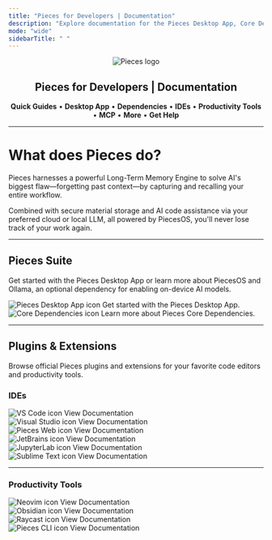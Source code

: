 ```yaml
---
title: "Pieces for Developers | Documentation"
description: "Explore documentation for the Pieces Desktop App, Core Dependencies, all plugins & extensions, and more."
mode: "wide"
sidebarTitle: " "
---
```


<div align="center">

![Pieces logo](/public/icons/pieces_filled.svg)

## Pieces for Developers | Documentation

**Quick Guides** • **Desktop App** • **Dependencies** • **IDEs** • **Productivity Tools** • **MCP** • **More** • **Get Help**

</div>

---

# What does Pieces do?

Pieces harnesses a powerful Long-Term Memory Engine to solve AI's biggest flaw—forgetting past context—by capturing and recalling your entire workflow.

Combined with secure material storage and AI code assistance via your preferred cloud or local LLM, all powered by PiecesOS, you'll never lose track of your work again.

---

## Pieces Suite

Get started with the Pieces Desktop App or learn more about PiecesOS and Ollama, an optional dependency for enabling on-device AI models.

<CardGroup cols={2}>
  <Card title="Pieces Desktop App" href="/desktop/desktop-index">
    <div style={{ display: "flex", alignItems: "center", justifyContent: "space-between", width: "100%" }}>
      <div style={{ display: "flex", alignItems: "center", gap: "0.5rem" }}>
        <img src="/public/icons/pieces_filled.svg" width={40} height={40} noZoom={true} alt="Pieces Desktop App icon" />
        <span>Get started with the Pieces Desktop App.</span>
      </div>
      <Icon icon="arrow-up-right" size={20} />
    </div>
  </Card>

  <Card title="Core Dependencies" href="/core-dependencies/core-dependencies-overview">
    <div style={{ display: "flex", alignItems: "center", justifyContent: "space-between", width: "100%" }}>
      <div style={{ display: "flex", alignItems: "center", gap: "0.5rem" }}>
        <img src="/public/icons/pieces_os_light.svg" width={40} height={40} noZoom={true} alt="Core Dependencies icon" />
        <span>Learn more about Pieces Core Dependencies.</span>
      </div>
      <Icon icon="arrow-up-right" size={20} />
    </div>
  </Card>
</CardGroup>

---

## Plugins & Extensions

Browse official Pieces plugins and extensions for your favorite code editors and productivity tools.

### IDEs

<CardGroup cols={2}>
  <Card title="VS Code Extension" href="/extensions-plugins/visual-studio-code/vsc-overview">
    <div style={{ display: "flex", alignItems: "center", justifyContent: "space-between", width: "100%" }}>
      <div style={{ display: "flex", alignItems: "center", gap: "0.5rem" }}>
        <img src="/public/icons/vs_code.png" width={40} height={40} noZoom={true} alt="VS Code icon" />
        <span>View Documentation</span>
      </div>
      <Icon icon="arrow-up-right" size={20} />
    </div>
  </Card>

  <Card title="Visual Studio Extension" href="/extensions-plugins/visual-studio/vstudio-overview">
    <div style={{ display: "flex", alignItems: "center", justifyContent: "space-between", width: "100%" }}>
      <div style={{ display: "flex", alignItems: "center", gap: "0.5rem" }}>
        <img src="/public/icons/visual_studio.png" width={40} height={40} noZoom={true} alt="Visual Studio icon" />
        <span>View Documentation</span>
      </div>
      <Icon icon="arrow-up-right" size={20} />
    </div>
  </Card>
</CardGroup>

<CardGroup cols={2}>
  <Card title="Pieces Web Extension" href="/web-extension/web-extension-overview">
    <div style={{ display: "flex", alignItems: "center", justifyContent: "space-between", width: "100%" }}>
      <div style={{ display: "flex", alignItems: "center", gap: "0.5rem" }}>
        <img src="/public/icons/chromium.png" width={40} height={40} noZoom={true} alt="Pieces Web icon" />
        <span>View Documentation</span>
      </div>
      <Icon icon="arrow-up-right" size={20} />
    </div>
  </Card>

  <Card title="JetBrains Plugin" href="/extensions-plugins/jetbrains/jb-overview">
    <div style={{ display: "flex", alignItems: "center", justifyContent: "space-between", width: "100%" }}>
      <div style={{ display: "flex", alignItems: "center", gap: "0.5rem" }}>
        <img src="/public/icons/jetbrains.png" width={40} height={40} noZoom={true} alt="JetBrains icon" />
        <span>View Documentation</span>
      </div>
      <Icon icon="arrow-up-right" size={20} />
    </div>
  </Card>
</CardGroup>

<CardGroup cols={2}>
  <Card title="JupyterLab Extension" href="/extensions-plugins/jupyterlab">
    <div style={{ display: "flex", alignItems: "center", justifyContent: "space-between", width: "100%" }}>
      <div style={{ display: "flex", alignItems: "center", gap: "0.5rem" }}>
        <img src="/public/icons/new_jupyter.png" width={40} height={40} noZoom={true} alt="JupyterLab icon" />
        <span>View Documentation</span>
      </div>
      <Icon icon="arrow-up-right" size={20} />
    </div>
  </Card>

  <Card title="Sublime Text Plugin" href="/extensions-plugins/sublime/sublime-overview">
    <div style={{ display: "flex", alignItems: "center", justifyContent: "space-between", width: "100%" }}>
      <div style={{ display: "flex", alignItems: "center", gap: "0.5rem" }}>
        <img src="/public/icons/sublime.png" width={40} height={40} noZoom={true} alt="Sublime Text icon" />
        <span>View Documentation</span>
      </div>
      <Icon icon="arrow-up-right" size={20} />
    </div>
  </Card>
</CardGroup>

---

### Productivity Tools

<CardGroup cols={2}>
  <Card title="Neovim Plugin" href="/extensions-plugins/neovim-plugin">
    <div style={{ display: "flex", alignItems: "center", justifyContent: "space-between", width: "100%" }}>
      <div style={{ display: "flex", alignItems: "center", gap: "0.5rem" }}>
        <img src="/public/icons/new_neovim.svg.png" width={40} height={40} noZoom={true} alt="Neovim icon" />
        <span>View Documentation</span>
      </div>
      <Icon icon="arrow-up-right" size={20} />
    </div>
  </Card>

  <Card title="Obsidian Plugin" href="/obsidian/obsidian-overview">
    <div style={{ display: "flex", alignItems: "center", justifyContent: "space-between", width: "100%" }}>
      <div style={{ display: "flex", alignItems: "center", gap: "0.5rem" }}>
        <img src="/public/icons/obsidian.png" width={40} height={40} noZoom={true} alt="Obsidian icon" />
        <span>View Documentation</span>
      </div>
      <Icon icon="arrow-up-right" size={20} />
    </div>
  </Card>
</CardGroup>

<CardGroup cols={2}>
  <Card title="Raycast Plugin" href="/raycast">
    <div style={{ display: "flex", alignItems: "center", justifyContent: "space-between", width: "100%" }}>
      <div style={{ display: "flex", alignItems: "center", gap: "0.5rem" }}>
        <img src="/public/icons/new_raycast.png" width={40} height={40} noZoom={true} alt="Raycast icon" />
        <span>View Documentation</span>
      </div>
      <Icon icon="arrow-up-right" size={20} />
    </div>
  </Card>

  <Card title="Pieces CLI" href="/cli/cli-overview">
    <div style={{ display: "flex", alignItems: "center", justifyContent: "space-between", width: "100%" }}>
      <div style={{ display: "flex", alignItems: "center", gap: "0.5rem" }}>
        <img src="/public/icons/new_cli.png" width={40} height={40} noZoom={true} alt="Pieces CLI icon" />
        <span>View Documentation</span>
      </div>
      <Icon icon="arrow-up-right" size={20} />
    </div>
  </Card>
</CardGroup>

